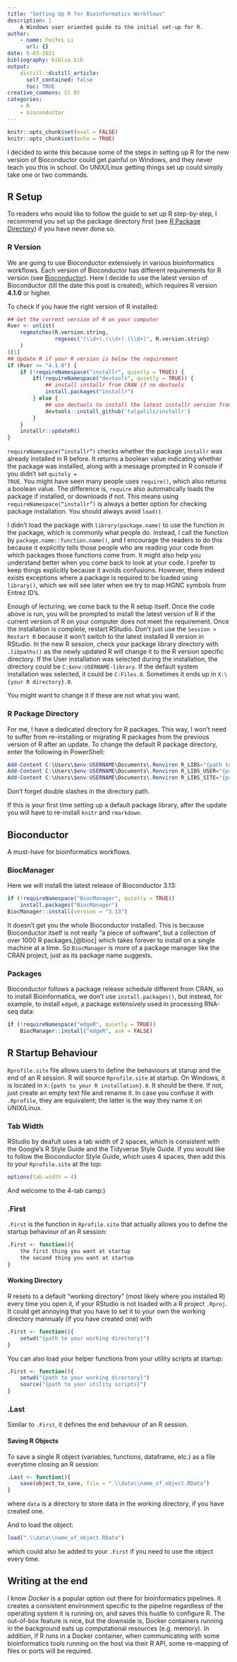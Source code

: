```yaml
---
title: "Setting Up R for Bioinformatics Workflows"
description: |
    A Windows user oriented guide to the initial set-up for R.
author:
    - name: Feifei Li
      url: {}
date: 6-03-2021
bibliography: biblio.bib
output:
    distill::distill_article:
      self_contained: false
      toc: TRUE
creative_commons: CC BY
categories:
    - R
    - bioconductor
---
```



```r
knitr::opts_chunk$set(eval = FALSE)
knitr::opts_chunk$set(echo = TRUE)
```

I decided to write this because some of the steps in setting up R for
the new version of Bioconductor could get painful on Windows,
and they never teach you this in school.
On UNIX/Linux getting things set up could simply take one or two commands.

## R Setup

To readers who would like to follow the guide to set up R step-by-step,
I recommend you set up the package directory first
(see [R Package Directory](#r-pkg-dir)) if you have never done so.

### R Version

We are going to use Bioconductor extensively in various bioinformatics workflows.
Each version of Bioconductor has different requirements for R version
(see [Bioconductor](https://www.bioconductor.org/install/)).
Here I decide to use the latest version of Bioconductor
(till the date this post is created),
which requires R version __4.1.0__ or higher.

To check if you have the right version of R installed:

```r
## Get the current version of R on your computer
Rver <- unlist(
    regmatches(R.version.string,
               regexec("(\\d+).(\\d+).(\\d+)", R.version.string)
    )
)[1]
## Update R if your R version is below the requirement
if (Rver <= "4.1.0") {
    if (!requireNamespace("installr", quietly = TRUE)) {
        if(!requireNamespace("devtools", quietly = TRUE)) {
            ## install installr from CRAN if no devtools
            install.packages("installr")
        } else {
            ## use devtools to install the latest installr version from GitHub
            devtools::install_github('talgalili/installr')
        }
    }
    installr::updateR()
}
```

<code>requireNamespace("installr")</code> checks whether the package 
<code>installr</code> was already installed in R before.
It returns a boolean value indicating whether the package was installed,
along with a message prompted in R console
if you didn't set <code>quitely = TRUE</code>.
You might have seen many people uses <code>require()</code>,
which also returns a boolean value.
The difference is, <code>require</code> also automatically loads
the package if installed, or downloads if not.
This means using <code>requireNamespace("installr")</code> is always
a better option for checking package installation.
You should always avoid <code>load()</code>.


I didn't load the package with <code>library(package.name)</code>
to use the function in the package, which is commonly what people do.
Instead, I call the function by <code>package.name::function.name()</code>,
and I encourage the readers to do this
because it explicitly tells those people who are reading your code
from which packages those functions come from.
It might also help you understand better when you come back to look at your code.
I prefer to keep things explicitly because it avoids confusions.
However, there indeed exists exceptions where a package is required to be loaded
using <code>library()</code>,
which we will see later when we try to map HGNC symbols from Entrez ID's.

Enough of lecturing, we come back to the R setup itself.
Once the code above is run, you will be prompted to install the latest version of R
if the current version of R on your computer does not meet the requirement.
Once the installation is complete,
restart RStudio.
Don't just use the <code>Session > Restart R</code>
because it won't switch to the latest installed R version in RStudio.
In the new R session,
check your package library directory with <code>.libpaths()</code> as
the newly updated R will change it to the R version specific directory.
If the User installation was selected during the installation,
the directory could be <code>C:\User\$env:USERNAME\Documents\R\win-library</code>.
If the default system installation was selected, it could be
<code>C:\Program Files\R\R-4.1.0\library</code>.
Sometimes it ends up in
<code>X:\\{your R directory}\R-4.1.0\library</code>.

You might want to change it if these are not what you want.

### R Package Directory {#r-pkg-dir}

For me, I have a dedicated directory for R packages.
This way, I won't need to suffer from re-installing or migrating R packages
from the previous version of R after an update.
To change the default R package directory, enter the following in PowerShell:

```powershell
Add-Content C:\Users\$env:USERNAME\Documents\.Renviron R_LIBS="{path to your package directory}"
Add-Content C:\Users\$env:USERNAME\Documents\.Renviron R_LIBS_USER="{path to your package directory}\\user"
Add-Content C:\Users\$env:USERNAME\Documents\.Renviron R_LIBS_SITE="{path to your package directory}\\site"
```

Don't forget double slashes in the directory path.

If this is your first time setting up a default package library,
after the update you will have to re-install <code>knitr</code> and <code>rmarkdown</code>.


## Bioconductor

A must-have for bioinformatics workflows.

### BiocManager

Here we will install the latest release of Bioconductor 3.13:

```r
if (!requireNamespace("BiocManager", quietly = TRUE))
    install.packages("BiocManager")
BiocManager::install(version = "3.13")
```

It doesn't get you the whole Bioconductor installed.
This is because Bioconductor itself is not really "a piece of software",
but a collection of over 1000 R packages,[@bioc]
which takes forever to install on a single machine at a time.
So <code>BiocManager</code> is more of a package manager like the CRAN project,
just as its package name suggests.

### Packages

Bioconductor follows a package release schedule different from CRAN,
so to install Bioinformatics, we don't use <code>install.packages()</code>,
but instead, for example, to install <code>edgeR</code>,
a package extensively used in processing RNA-seq data:

```r
if (!requireNamespace("edgeR", quietly = TRUE))
    BiocManager::install("edgeR", ask = FALSE)
```

## R Startup Behaviour

<code>Rprofile.site</code> file allows users to define the behaviours
at starup and the end of an R session.
R will source <code>Rprofile.site</code> at startup.
On Windows, it is located in <code>X:\{path to your R installation}\R-4.1.0\etc</code>.
It should be there. If not, just create an empty text file and rename it.
In case you confuse it with <code>.Rprofile</code>,
they are equivalent; the latter is the way they name it on UNIX/Linux.

### Tab Width

RStudio by deafult uses a tab width of 2 spaces,
which is consistent with the Google’s R Style Guide and the Tidyverse Style Guide.
If you would like to follow the Bioconductor Style Guide, which uses 4 spaces, then
add this to your <code>Rprofile.site</code> at the top:

```r
options(tab.width = 4)
```

And welcome to the 4-tab camp:)

### .First

<code>.First</code> is the function in <code>Rprofile.site</code> that
actually allows you to define the startup behaviour of an R session:

```r
.First <- function(){
    the first thing you want at startup
    the second thing you want at startup
}
```


#### Working Directory

R resets to a default "working directory" (most likely where you installed R)
every time you open it,
if your RStudio is not loaded with a R project <code>.Rproj</code>.
It could get annoying that you have to set it to your own the working directory mannualy 
(if you have created one) with

```r
.First <- function(){
    setwd("{path to your working directory}")
}
```

You can also load your helper functions from your utility scripts at startup:

```r
.First <- function(){
    setwd("{path to your working directory}")
    source("{path to your utility scripts}")
}
```

### .Last

Similar to <code>.First</code>,
it defines the end behaviour of an R session.

#### Saving R Objects

To save a single R object (variables, functions, dataframe, etc.) as a file
everytime closing an R session:

```r
.Last <- function(){
    save(object_to_save, file = ".\\data\\name_of_object.RData")
}
```

where <code>data</code> is a directory to store data in the working directory,
if you have created one.

And to load the object:

```r
load(".\\data\\name_of_object.RData")
```

which could also be added to your <code>.First</code>
if you need to use the object every time.

## Writing at the end

I know _Docker_ is a popular option out there for bioinformatics pipelines.
It creates a consistent environment specific to the pipeline
regardless of the operating system it is running on,
and saves this hustle to configure R.
The out-of-box feature is nice, but the downside is,
Docker containers running in the background
eats up computational resources (e.g. memory).
In addition, if R runs in a Docker container,
when communicating with some bioinformatics tools running on the host via their R API,
some re-mapping of files or ports will be required.
